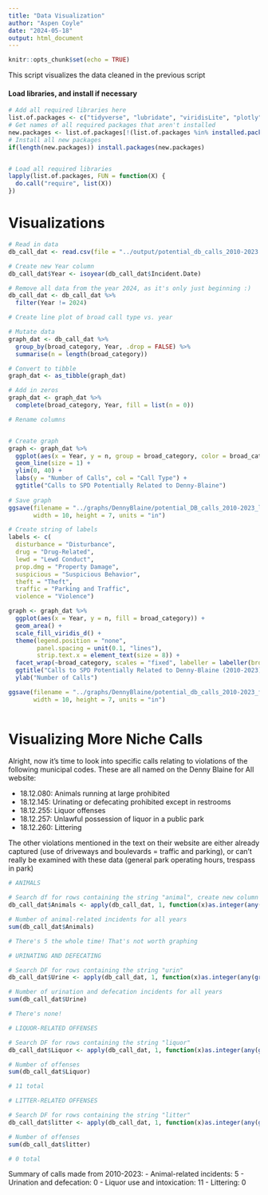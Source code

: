 ---
title: "Data Visualization"
author: "Aspen Coyle"
date: "2024-05-18"
output: html_document
---

```{r setup, include=FALSE}
knitr::opts_chunk$set(echo = TRUE)
```

This script visualizes the data cleaned in the previous script

#### Load libraries, and install if necessary

```{r}
# Add all required libraries here
list.of.packages <- c("tidyverse", "lubridate", "viridisLite", "plotly")
# Get names of all required packages that aren't installed
new.packages <- list.of.packages[!(list.of.packages %in% installed.packages()[, "Package"])]
# Install all new packages
if(length(new.packages)) install.packages(new.packages)


# Load all required libraries
lapply(list.of.packages, FUN = function(X) {
  do.call("require", list(X))
})
```


# Visualizations

```{r}
# Read in data
db_call_dat <- read.csv(file = "../output/potential_db_calls_2010-2023.csv")

# Create new Year column
db_call_dat$Year <- isoyear(db_call_dat$Incident.Date)

# Remove all data from the year 2024, as it's only just beginning :)
db_call_dat <- db_call_dat %>%
  filter(Year != 2024)

# Create line plot of broad call type vs. year

# Mutate data
graph_dat <- db_call_dat %>%
  group_by(broad_category, Year, .drop = FALSE) %>%
  summarise(n = length(broad_category))

# Convert to tibble
graph_dat <- as_tibble(graph_dat)

# Add in zeros
graph_dat <- graph_dat %>% 
  complete(broad_category, Year, fill = list(n = 0))

# Rename columns


# Create graph
graph <- graph_dat %>%
  ggplot(aes(x = Year, y = n, group = broad_category, color = broad_category)) +
  geom_line(size = 1) +
  ylim(0, 40) +
  labs(y = "Number of Calls", col = "Call Type") +
  ggtitle("Calls to SPD Potentially Related to Denny-Blaine")
  
# Save graph
ggsave(filename = "../graphs/DennyBlaine/potential_DB_calls_2010-2023_linegraph.png", plot = graph,
       width = 10, height = 7, units = "in")

# Create string of labels
labels <- c(
  disturbance = "Disturbance", 
  drug = "Drug-Related", 
  lewd = "Lewd Conduct", 
  prop.dmg = "Property Damage", 
  suspicious = "Suspicious Behavior", 
  theft = "Theft", 
  traffic = "Parking and Traffic", 
  violence = "Violence")

graph <- graph_dat %>%
  ggplot(aes(x = Year, y = n, fill = broad_category)) +
  geom_area() +
  scale_fill_viridis_d() +
  theme(legend.position = "none", 
        panel.spacing = unit(0.1, "lines"),
        strip.text.x = element_text(size = 8)) +
  facet_wrap(~broad_category, scales = "fixed", labeller = labeller(broad_category = labels)) +
  ggtitle("Calls to SPD Potentially Related to Denny-Blaine (2010-2023)") +
  ylab("Number of Calls")

ggsave(filename = "../graphs/DennyBlaine/potential_db_calls_2010-2023_facetwrap.png", plot = graph,
       width = 10, height = 7, units = "in")
  
```

# Visualizing More Niche Calls

Alright, now it's time to look into specific calls relating to violations of the following municipal codes.
These are all named on the Denny Blaine for All website:

- 18.12.080: Animals running at large prohibited
- 18.12.145: Urinating or defecating prohibited except in restrooms
- 18.12.255: Liquor offenses
- 18.12.257: Unlawful possession of liquor in a public park
- 18.12.260: Littering

The other violations mentioned in the text on their website are either already captured (use of driveways and boulevards = traffic and parking), or can't really be examined with these data (general park operating hours, trespass in park)


```{r}
# ANIMALS

# Search df for rows containing the string "animal", create new column with a 1 if it has the string, a 0 if not
db_call_dat$Animals <- apply(db_call_dat, 1, function(x)as.integer(any(grep("animal", x, ignore.case = TRUE))))

# Number of animal-related incidents for all years
sum(db_call_dat$Animals)

# There's 5 the whole time! That's not worth graphing

# URINATING AND DEFECATING

# Search DF for rows containing the string "urin"
db_call_dat$Urine <- apply(db_call_dat, 1, function(x)as.integer(any(grep("urin", x, ignore.case = TRUE))))

# Number of urination and defecation incidents for all years
sum(db_call_dat$Urine)

# There's none!

# LIQUOR-RELATED OFFENSES

# Search DF for rows containing the string "liquor"
db_call_dat$Liquor <- apply(db_call_dat, 1, function(x)as.integer(any(grep("liquor", x, ignore.case = TRUE))))

# Number of offenses
sum(db_call_dat$Liquor)

# 11 total

# LITTER-RELATED OFFENSES

# Search DF for rows containing the string "litter"
db_call_dat$litter <- apply(db_call_dat, 1, function(x)as.integer(any(grep("litter", x, ignore.case = TRUE))))

# Number of offenses
sum(db_call_dat$litter)

# 0 total

```
Summary of calls made from 2010-2023: 
- Animal-related incidents: 5
- Urination and defecation: 0
- Liquor use and intoxication: 11
- Littering: 0

